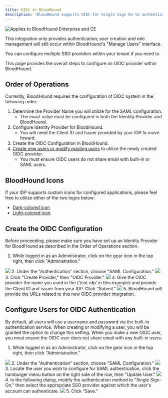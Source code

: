 ---
title: OIDC in BloodHound
description: 'BloodHound supports OIDC for Single Sign On to authenticate users to your tenant environment.'
---
<img noZoom src="/assets/enterprise-AND-community-edition-pill-tag.svg" alt="Applies to BloodHound Enterprise and CE"/>

This integration only provides authentication; user creation and role management will still occur within BloodHound's "Manage Users" interface.

You can configure multiple SSO providers within your tenant if you need to.

This page provides the overall steps to configure an OIDC provider within BloodHound.

## Order of Operations

Currently, BloodHound requires the configuration of OIDC system in the following order:

1.  Determine the Provider Name you will utilize for the SAML configuration.
    * The exact value must be configured in both the Identity Provider and BloodHound.
2.  Configure Identity Provider for BloodHound.
    * You will need the Client ID and Issuer provided by your IDP to move foward.
3.  Create the OIDC Configuration in BloodHound.
4.  [Create new users or modify existing users](/manage-bloodhound/auth/users-and-roles) to utilize the newly created OIDC provider.
    * You must ensure OIDC users do not share email with built-in or SAML users.

## BloodHound Icons

If your IDP supports custom icons for configured applications, please feel free to utilize either of the two logos below:

* [Dark-colored icon](/assets/31630065613339.png)
* [Light-colored icon](/assets/31630065618075.png)

## Create the OIDC Configuration

Before proceeding, please make sure you have set up an Identity Provider for BloodHound as described in the Order of Operations section.

1.  While logged in as an Administrator, click on the gear icon in the top right, then click "Administration."
<Frame>
  <img src="/assets/image-2-9.png"/>
</Frame>
2.  Under the "Authentication" section, choose "SAML Configuration."
<Frame>
  <img src="/assets/image-2-10.png"/>
</Frame>
3.  Click "Create Provider," then "OIDC Provider."
<Frame>
  <img src="/assets/image-2-11.png"/>
</Frame>
4.  Give the OIDC provider the name you used in the (‘test-idp' in this example) and provide the Client ID and issuer from your IDP. Click "Submit."
<Frame>
  <img src="/assets/image-2-12.png"/>
</Frame>
5.  BloodHound will provide the URLs related to this new OIDC provider integration.

## Configure Users for OIDC Authentication

By default, all users will use a username and password via the built-in authentication service. When creating or modifying a user, you will be granted the option to change this setting. When you make a new OIDC user, you must ensure the OIDC user does not share email with any built-in users.

1.  While logged in as an Administrator, click on the gear icon in the top right, then click "Administration."
<Frame>
  <img src="/assets/image-2-13.png"/>
</Frame>
2.  Under the "Authentication" section, choose "SAML Configuration."
<Frame>
  <img src="/assets/image-2-14.png"/>
</Frame>
3.  Locate the user you wish to configure for SAML authentication, click the hamburger menu button on the right side of the row, then "Update User."
<Frame>
  <img src="/assets/image-2-15.png"/>
</Frame>
4.  In the following dialog, modify the authentication method to "Single Sign-On," then select the appropriate SSO provider against which the user's account can authenticate.
<Frame>
  <img src="/assets/image-2-16.png"/>
</Frame>
5.  Click "Save."
